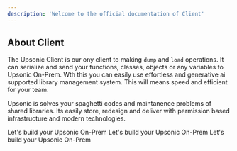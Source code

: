 ```yaml
---
description: 'Welcome to the official documentation of Client'
---
```


## About Client
The Upsonic Client is our ony client to making `dump` and `load` operations. It can serialize and send your functions, classes, objects or any variables to Upsonic On-Prem. Wth this you can easily use effortless and generative ai supported library management system. This will means speed and efficient for your team.

Upsonic is solves your spaghetti codes and maintanence problems of shared libraries. Its easily store, redesign and deliver with permission based infrastructure and modern technologies.



<Card title="Install Upsonic On-Prem" href="/on-prem/welcome" icon="download" iconType="duotone">
  Let's build your Upsonic On-Prem
</Card>


<Card title="Install the Client" href="/client/getting_started/install_client" icon="download" iconType="duotone" color="#01EE8A">
  Let's build your Upsonic On-Prem
</Card>

<Card title="Using the Client" href="/client/using/" icon="book" iconType="duotone" color="#01EE8A">
  Let's build your Upsonic On-Prem
</Card>


